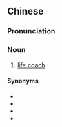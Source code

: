 {{also|生活教练}}
==Chinese==
{{zh-forms|s=生活教练|type=22}}

===Pronunciation===
{{zh-pron
|m=shēnghuó jiàoliàn
|c=sang1 wut6 gaau3 lin6
|cat=n
}}

===Noun===
{{zh-noun}}

# [[life coach]]

====Synonyms====
* {{zh-l|人生導師}}
* {{zh-l|人生教練}}
* {{zh-l|生活導師}}
* {{zh-l|生命教練}}

{{zh-cat|Occupations}}